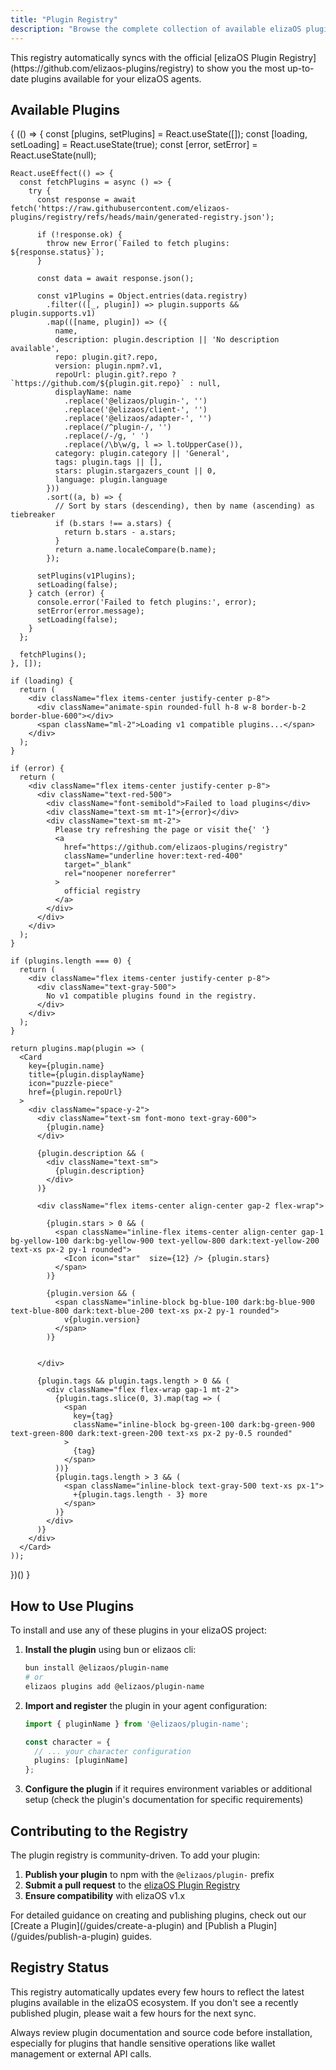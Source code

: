 ```yaml
---
title: "Plugin Registry"
description: "Browse the complete collection of available elizaOS plugins. This registry is updated in real-time with the latest 1.x compatible plugins from the community."
---
```




<Info>
This registry automatically syncs with the official [elizaOS Plugin Registry](https://github.com/elizaos-plugins/registry) to show you the most up-to-date plugins available for your elizaOS agents.
</Info>

## Available Plugins

<CardGroup cols={2}>
{
  (() => {
    const [plugins, setPlugins] = React.useState([]);
    const [loading, setLoading] = React.useState(true);
    const [error, setError] = React.useState(null);
    
    React.useEffect(() => {
      const fetchPlugins = async () => {
        try {
          const response = await fetch('https://raw.githubusercontent.com/elizaos-plugins/registry/refs/heads/main/generated-registry.json');
          
          if (!response.ok) {
            throw new Error(`Failed to fetch plugins: ${response.status}`);
          }
          
          const data = await response.json();
          
          const v1Plugins = Object.entries(data.registry)
            .filter(([_, plugin]) => plugin.supports && plugin.supports.v1)
            .map(([name, plugin]) => ({
              name,
              description: plugin.description || 'No description available',
              repo: plugin.git?.repo,
              version: plugin.npm?.v1,
              repoUrl: plugin.git?.repo ? `https://github.com/${plugin.git.repo}` : null,
              displayName: name
                .replace('@elizaos/plugin-', '')
                .replace('@elizaos/client-', '')
                .replace('@elizaos/adapter-', '')
                .replace(/^plugin-/, '')
                .replace(/-/g, ' ')
                .replace(/\b\w/g, l => l.toUpperCase()),
              category: plugin.category || 'General',
              tags: plugin.tags || [],
              stars: plugin.stargazers_count || 0,
              language: plugin.language
            }))
            .sort((a, b) => {
              // Sort by stars (descending), then by name (ascending) as tiebreaker
              if (b.stars !== a.stars) {
                return b.stars - a.stars;
              }
              return a.name.localeCompare(b.name);
            });

          setPlugins(v1Plugins);
          setLoading(false);
        } catch (error) {
          console.error('Failed to fetch plugins:', error);
          setError(error.message);
          setLoading(false);
        }
      };

      fetchPlugins();
    }, []);

    if (loading) {
      return (
        <div className="flex items-center justify-center p-8">
          <div className="animate-spin rounded-full h-8 w-8 border-b-2 border-blue-600"></div>
          <span className="ml-2">Loading v1 compatible plugins...</span>
        </div>
      );
    }

    if (error) {
      return (
        <div className="flex items-center justify-center p-8">
          <div className="text-red-500">
            <div className="font-semibold">Failed to load plugins</div>
            <div className="text-sm mt-1">{error}</div>
            <div className="text-sm mt-2">
              Please try refreshing the page or visit the{' '}
              <a 
                href="https://github.com/elizaos-plugins/registry" 
                className="underline hover:text-red-400"
                target="_blank"
                rel="noopener noreferrer"
              >
                official registry
              </a>
            </div>
          </div>
        </div>
      );
    }

    if (plugins.length === 0) {
      return (
        <div className="flex items-center justify-center p-8">
          <div className="text-gray-500">
            No v1 compatible plugins found in the registry.
          </div>
        </div>
      );
    }

    return plugins.map(plugin => (
      <Card 
        key={plugin.name}
        title={plugin.displayName}
        icon="puzzle-piece"
        href={plugin.repoUrl}
      >
        <div className="space-y-2">
          <div className="text-sm font-mono text-gray-600">
            {plugin.name}
          </div>
          
          {plugin.description && (
            <div className="text-sm">
              {plugin.description}
            </div>
          )}
          
          <div className="flex items-center align-center gap-2 flex-wrap">
            
            {plugin.stars > 0 && (
              <span className="inline-flex items-center align-center gap-1 bg-yellow-100 dark:bg-yellow-900 text-yellow-800 dark:text-yellow-200 text-xs px-2 py-1 rounded">
                <Icon icon="star"  size={12} /> {plugin.stars}
              </span>
            )}
            
            {plugin.version && (
              <span className="inline-block bg-blue-100 dark:bg-blue-900 text-blue-800 dark:text-blue-200 text-xs px-2 py-1 rounded">
                v{plugin.version}
              </span>
            )}
           
         
          </div>
          
          {plugin.tags && plugin.tags.length > 0 && (
            <div className="flex flex-wrap gap-1 mt-2">
              {plugin.tags.slice(0, 3).map(tag => (
                <span 
                  key={tag}
                  className="inline-block bg-green-100 dark:bg-green-900 text-green-800 dark:text-green-200 text-xs px-2 py-0.5 rounded"
                >
                  {tag}
                </span>
              ))}
              {plugin.tags.length > 3 && (
                <span className="inline-block text-gray-500 text-xs px-1">
                  +{plugin.tags.length - 3} more
                </span>
              )}
            </div>
          )}
        </div>
      </Card>
    ));
  })()
}
</CardGroup>

## How to Use Plugins

To install and use any of these plugins in your elizaOS project:

1. **Install the plugin** using bun or elizaos cli:
   ```bash
   bun install @elizaos/plugin-name
   # or
   elizaos plugins add @elizaos/plugin-name
   ```

2. **Import and register** the plugin in your agent configuration:
   ```typescript
   import { pluginName } from '@elizaos/plugin-name';
   
   const character = {
     // ... your character configuration
     plugins: [pluginName]
   };
   ```

3. **Configure the plugin** if it requires environment variables or additional setup (check the plugin's documentation for specific requirements)

## Contributing to the Registry

The plugin registry is community-driven. To add your plugin:

1. **Publish your plugin** to npm with the `@elizaos/plugin-` prefix
2. **Submit a pull request** to the [elizaOS Plugin Registry](https://github.com/elizaos-plugins/registry)
3. **Ensure compatibility** with elizaOS v1.x

<Tip>
For detailed guidance on creating and publishing plugins, check out our [Create a Plugin](/guides/create-a-plugin) and [Publish a Plugin](/guides/publish-a-plugin) guides.
</Tip>

## Registry Status

This registry automatically updates every few hours to reflect the latest plugins available in the elizaOS ecosystem. If you don't see a recently published plugin, please wait a few hours for the next sync.

<Warning>
Always review plugin documentation and source code before installation, especially for plugins that handle sensitive operations like wallet management or external API calls.
</Warning>
